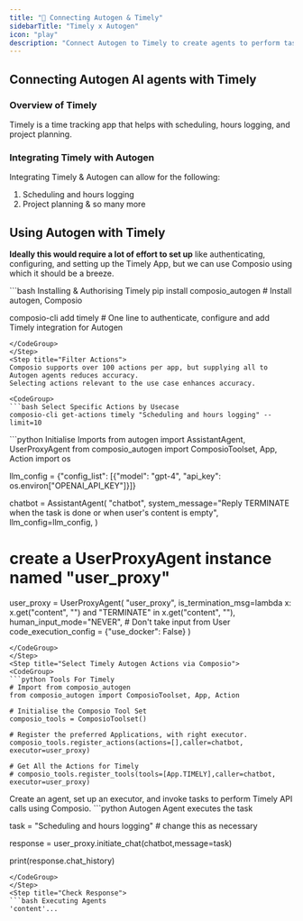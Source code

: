 ```yaml
---
title: "🚀 Connecting Autogen & Timely"
sidebarTitle: "Timely x Autogen"
icon: "play"
description: "Connect Autogen to Timely to create agents to perform tasks using natural language"
---
```


## Connecting Autogen AI agents with Timely

### Overview of Timely

Timely is a time tracking app that helps with scheduling, hours logging, and project planning.

### Integrating Timely with Autogen

Integrating Timely & Autogen can allow for the following:

1. Scheduling and hours logging
2. Project planning
& so many more

## Using Autogen with Timely

<Steps>
<Step title="Setting Up the Environment">

**Ideally this would require a lot of effort to set up** like authenticating, configuring, and setting up the Timely App, but we can use Composio using which it should be a breeze.

<CodeGroup>
```bash Installing & Authorising Timely
pip install composio_autogen # Install autogen, Composio 

composio-cli add timely # One line to authenticate, configure and add Timely integration for Autogen
```
</CodeGroup>
</Step>
<Step title="Filter Actions">
Composio supports over 100 actions per app, but supplying all to Autogen agents reduces accuracy.
Selecting actions relevant to the use case enhances accuracy.

<CodeGroup>
```bash Select Specific Actions by Usecase
composio-cli get-actions timely "Scheduling and hours logging" --limit=10
```
</CodeGroup>

</Step>
<Step title="Import Base Packages">

<CodeGroup>
```python Initialise Imports
from autogen import AssistantAgent, UserProxyAgent
from composio_autogen import ComposioToolset, App, Action
import os

llm_config = {"config_list": [{"model": "gpt-4", "api_key": os.environ["OPENAI_API_KEY"]}]}

chatbot = AssistantAgent(
    "chatbot",
    system_message="Reply TERMINATE when the task is done or when user's content is empty",
    llm_config=llm_config,
)

# create a UserProxyAgent instance named "user_proxy"
user_proxy = UserProxyAgent(
    "user_proxy",
    is_termination_msg=lambda x: x.get("content", "") and "TERMINATE" in x.get("content", ""),
    human_input_mode="NEVER", # Don't take input from User
    code_execution_config = {"use_docker": False}
)
```
</CodeGroup>
</Step>
<Step title="Select Timely Autogen Actions via Composio">
<CodeGroup>
```python Tools For Timely
# Import from composio_autogen
from composio_autogen import ComposioToolset, App, Action

# Initialise the Composio Tool Set
composio_tools = ComposioToolset()

# Register the preferred Applications, with right executor. 
composio_tools.register_actions(actions=[],caller=chatbot, executor=user_proxy)

# Get All the Actions for Timely
# composio_tools.register_tools(tools=[App.TIMELY],caller=chatbot, executor=user_proxy) 
```
</CodeGroup>
</Step>
<Step title="Execute the Agent">
Create an agent, set up an executor, and invoke tasks to perform Timely API calls using Composio. 
<CodeGroup>
```python Autogen Agent executes the task

task = "Scheduling and hours logging" # change this as necessary

response = user_proxy.initiate_chat(chatbot,message=task)

print(response.chat_history)
```
</CodeGroup>
</Step>
<Step title="Check Response">
```bash Executing Agents
'content'...
```
</Step>
</Steps>
